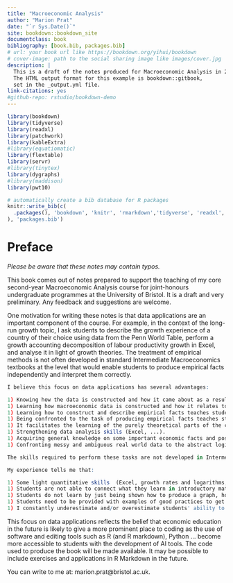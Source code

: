 ```yaml
--- 
title: "Macroeconomic Analysis"
author: "Marion Prat"
date: "`r Sys.Date()`"
site: bookdown::bookdown_site
documentclass: book
bibliography: [book.bib, packages.bib]
# url: your book url like https://bookdown.org/yihui/bookdown
# cover-image: path to the social sharing image like images/cover.jpg
description: |
  This is a draft of the notes produced for Macroeconomic Analysis in 2023-24.
  The HTML output format for this example is bookdown::gitbook,
  set in the _output.yml file.
link-citations: yes
#github-repo: rstudio/bookdown-demo
---
```


```r
library(bookdown)
library(tidyverse)
library(readxl)
library(patchwork)
library(kableExtra)
#library(equatiomatic)
library(flextable)
library(servr)
#library(tinytex)
library(dygraphs)
#library(maddison)
library(pwt10)
```


```r
# automatically create a bib database for R packages
knitr::write_bib(c(
  .packages(), 'bookdown', 'knitr', 'rmarkdown','tidyverse', 'readxl', 'kablextra', 'pwt10'
), 'packages.bib')
```

# Preface {-}

*Please be aware that these notes may contain typos.*

This book comes out of notes prepared to support the teaching of my core second-year Macroeconomic Analysis course for joint-honours undergraduate programmes at the University of Bristol. It is a draft and very preliminary. Any feedback and suggestions are welcome. 

One motivation for writing these notes is that data applications are an important component of the course. For example, in the context of the long-run growth topic, I ask students to describe the growth experience of a country of their choice using data from the Penn World Table, perform a growth accounting decomposition of labour productivity growth in Excel, and analyse it in light of growth theories. The treatment of empirical methods is not often developed in standard Intermediate Macroeconomics textbooks at the level that would enable students to produce empirical facts independently and interpret them correctly.


```r
I believe this focus on data applications has several advantages:

1) Knowing how the data is constructed and how it came about as a result of historical compromises allows students to acquire some agency in its use and interpretation. Because they get a sense of its imperfections and limitations, they are able to consider how it could be done differently.
1) Learning how macroeconomic data is constructed and how it relates to the real world facilitates the acquisition of essential vocabulary and concepts. For example, this ensures that we are not throwing at students concepts such as GDP, inflation, investment, money, ... that only exist at an abstract level. As a second example, the difference between the long-run and the short-run in Macroeconomics is often confusing students. Calculating annual growth rates and annual trend growth rates provides an intuitive representation of the difference between the two.
1) Learning how to construct and describe empirical facts teaches students that the lenses through which they make us see the world is not immune to the use of strong assumptions. Empirical facts are not a-theoretical. 
1) Being confronted to the task of producing empirical facts teaches students the value of being precise.
1) It facilitates the learning of the purely theoretical parts of the course. 
1) Strengthening data analysis skills (Excel, ...). 
1) Acquiring general knowledge on some important economic facts and possibly common sense. 
1) Confronting messy and ambiguous real world data to the abstract logic of theories. Confronting the diversity of world economies and their trajectories. 

The skills required to perform these tasks are not developed in Intermediate Macroeconomic textbooks at the detail level which would allow students to independently produce useful statistics and graphs, interpret them and understand their limitations. This treatment is usually relegated to introductory chapters and there is usually little attempt to link possible data applications to the core content. Some textbooks do include practical data exercises at the end of some chapters but they often seem to be added as an afterthought with little guidance, probably reflecting the belief that data skills must have been acquired in introductory quantitative units and do not pose specific difficulties. Most importantly, there does not seem to be a unified way of defining some concepts such as for example the per-period, trend, average and compound growth rates which need to be understood when faced with the problem of extracting relevant information from the data.

My experience tells me that: 

1) Some light quantitative skills  (Excel, growth rates and logarithms, compounding effects, trend and average growth rates, ...) are far from obvious, even to the best students. 
1) Students are not able to connect what they learn in introductory mathematics and statistics units to specific data applications without guidance.
1) Students do not learn by just being shown how to produce a graph, how to calculate a statistics, how to solve mathematically for the equilibrium of a model ... True learning requires them to engage with definitions and models at a deeper level. Only then will they be able to confront and solve different types of questions. 
1) Students need to be provided with examples of good practices to get started. 
1) I constantly underestimate and/or overestimate students' ability to learn and acquire skills. This means that most of the points listed in the previous list will end up being continually revised. 

```

This focus on data applications reflects the belief that economic education in the future is likely to give a more prominent place to coding as the use of software and editing tools such as R (and R markdown), Python ... become more accessible to students with the development of AI tools.  The code used to produce the book will be made available. It may be possible to include exercises and applications in R Markdown in the future. 

You can write to me at: marion.prat@bristol.ac.uk.

